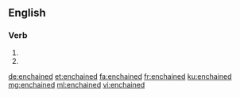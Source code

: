 ==English==

===Verb===
{{head|en|verb form}}

# {{en-simple past of|enchain}}
# {{past participle of|enchain|lang=en}}

[[de:enchained]]
[[et:enchained]]
[[fa:enchained]]
[[fr:enchained]]
[[ku:enchained]]
[[mg:enchained]]
[[ml:enchained]]
[[vi:enchained]]